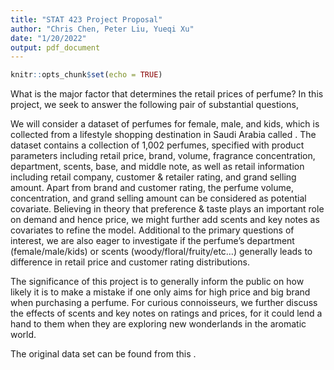 ```yaml
---
title: "STAT 423 Project Proposal"
author: "Chris Chen, Peter Liu, Yueqi Xu"
date: "1/20/2022"
output: pdf_document
---
```


```r
knitr::opts_chunk$set(echo = TRUE)
```

What is the major factor that determines the retail prices of perfume? In this project, we seek to answer the following pair of substantial questions,
\begin{enumerate}
    \item Does the prestige of the brands contribute the most of the perfume retail price? Namely, does bigger brands typically cost more? Or,
    \item Does the customer rating contribute the most of the perfume retail price? Namely, does good perfume are typically more expensive?
\end{enumerate}

We will consider a dataset of perfumes for female, male, and kids, which is collected from a lifestyle shopping destination in Saudi Arabia called \textit{noon}. The dataset contains a collection of 1,002 perfumes, specified with product parameters including retail price, brand, volume, fragrance concentration, department, scents, base, and middle note, as well as retail information including retail company, customer \& retailer rating, and grand selling amount. Apart from brand and customer rating, the perfume volume, concentration, and grand selling amount can be considered as potential covariate. Believing in theory that preference & taste plays an important role on demand and hence price, we might further add scents and key notes as covariates to refine the model. Additional to the primary questions of interest, we are also eager to investigate if the perfume's department (female/male/kids) or scents (woody/floral/fruity/etc...) generally leads to difference in retail price and customer rating distributions.

The significance of this project is to generally inform the public on how likely it is to make a mistake if one only aims for high price and big brand when purchasing a perfume. For curious connoisseurs, we further discuss the effects of scents and key notes on ratings and prices, for it could lend a hand to them when they are exploring new wonderlands in the aromatic world. 

The original data set can be found from this \href{https://www.kaggle.com/monirahabdulaziz/noon-perfume?select=noon_perfumes_dataset.csv}{link}. 

